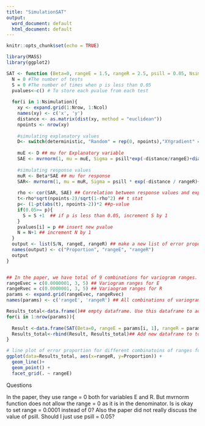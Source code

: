 ```yaml
---
title: "SimulationSAT"
output:
  word_document: default
  html_document: default
---
```


```r
knitr::opts_chunk$set(echo = TRUE)
```


```r
library(MASS)
library(ggplot2)
```

```r
SAT <- function (Beta=0, rangeE = 1.5, rangeR = 2.5, psill = 0.05, Nsimulation =10, Nrow = 5, Ncol = 5, deterministic = "Random"){
  N = 0 #The number of tests
  S = 0 #The number of times when p is less than 0.05
  pvalues<-c() # To store each pvalue from each test
  
  for(i in 1:Nsimulation){
    xy <- expand.grid(1:Nrow, 1:Ncol)
    names(xy) <- c('x', 'y')
    distance <- as.matrix(dist(xy, method = "euclidean"))
    npoints <- nrow(xy)
    
    #simulating explanatory values
    D<- switch(deterministic, "Random" = rep(0, npoints),"XYgradient" = 1.5*xy[,1]+1.5*xy[,2]) # defining deterministic. Random means there is no deterministic. XYgradient is linear gradients from north to south and from west to east. 
    
    muE <- D ## mu for Explanatory variable
    SAE <- mvrnorm(1, mu = muE, Sigma = psill*exp(-distance/rangeE)+diag(x = 0.04, nrow=Nrow*Ncol, ncol = Nrow*Ncol)) # simulating data for explanatory variable 
    
    #simulating response values
    muR <- Beta*SAE ## mu for response 
    SAR<- mvrnorm(1, mu = muR, Sigma = psill * exp(-distance / rangeR)+diag(x = 0.04, nrow =Nrow*Ncol, ncol = Nrow*Ncol ))
    
    rho <- cor(SAR, SAE) ## Correlation between response values and explanatory values
    t<-rho*sqrt(npoints-2)/sqrt(1-rho^2) ## t stat
    p<- (1-pt(abs(t), npoints-2))*2 ##p-value
    if(0.05>= p){
      S = S +1  ## if p is less than 0.05, increment S by 1
    }
    pvalues[i] = p ## insert new pvalue
    N = N+1 ## increment N by 1
  }
  output <- list(S/N, rangeE, rangeR) ## make a new list of error proportion, range for E, and range for R
  names(output) <- c("Proportion", "rangeE", "rangeR")
  output
}


## In the paper, we have total of 9 combinations for variogram ranges. They use 0, 20, and 50. 
rangeEvec = c(0.0000001, 3, 5) ## Variogram ranges for E
rangeRvec = c(0.0000001, 3, 5) ## Variaogram ranges for R
params <- expand.grid(rangeEvec, rangeRvec)
names(params) <- c('rangeE', 'rangeR') ## All combinations of variogram ranges. For the future, we are going to add sampling designs in the params vectors. 

Results_total<-data.frame()## empty dataframe. Use this dataframe to add proportion later. 
for(i in 1:nrow(params)){
  
  Result <-data.frame(SAT(Beta=0, rangeE = params[i, 1], rangeR = params[i, 2], psill = 0.7, Nsimulation =500, Nrow = 10, Ncol = 10, deterministic = "XYgradient")) ## new dataframe for each function call. 
  Results_total<-rbind(Result, Results_total)## Add new dataframe to total results
}

# line plot of error proportion for different combinatoins of ranges for E and R
ggplot(data=Results_total, aes(x=rangeR, y=Proportion)) +
  geom_line()+
  geom_point() + 
  facet_grid(. ~ rangeE)
```

Questions

In the paper, they use range = 0 both for variables E and R. But mvrnorm function does not allow the range = 0 as it is in the denominator. Is is okay to set range = 0.0001 instead of 0?
Also the paper did not really discuss the value of psill. Should I just use psill = 0.05?










